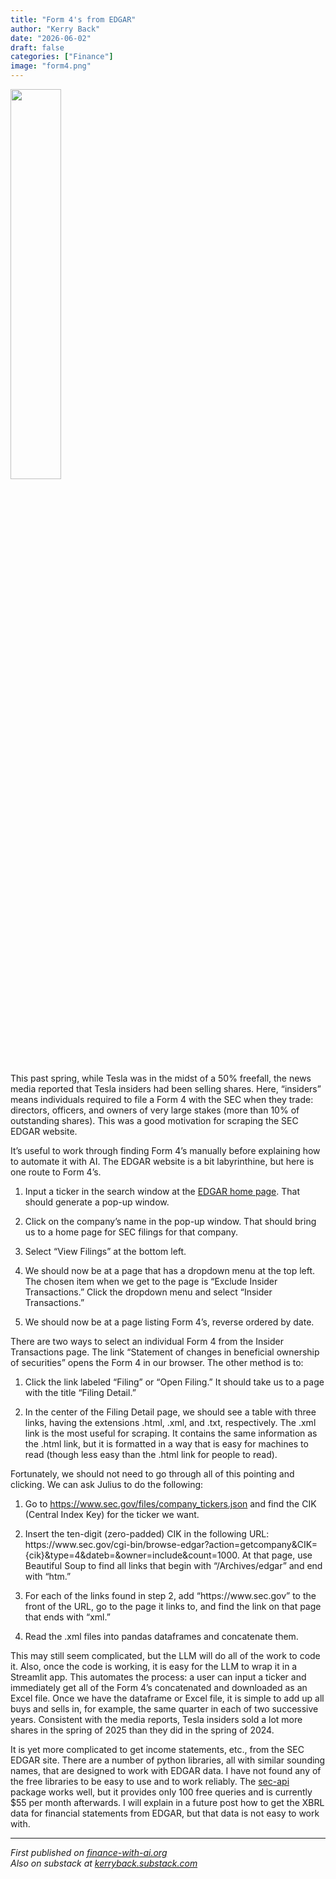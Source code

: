 ```yaml
---
title: "Form 4's from EDGAR"
author: "Kerry Back"
date: "2026-06-02"
draft: false
categories: ["Finance"]
image: "form4.png"  
---
```


![](form4.png){width=40% fig-align="center"}


This past spring, while Tesla was in the midst of a 50% freefall, the news media reported that Tesla insiders had been selling shares.  Here, "insiders" means individuals required to file a Form 4 with the SEC when they trade: directors, officers, and owners of very large stakes (more than 10% of outstanding shares).  This was a good motivation for scraping the SEC EDGAR website.    

It's useful to work through finding Form 4's manually before explaining how to automate it with AI.  The EDGAR website is a bit labyrinthine, but here is one route to Form 4's.  

1. Input a ticker in the search window at the [EDGAR home page](https://www.sec.gov/search-filings).  That should generate a pop-up window.

2. Click on the company's name in the pop-up window.  That should bring us to a home page for SEC filings for that company.  

3. Select "View Filings" at the bottom left.  

4. We should now be at a page that has a dropdown menu at the top left.  The chosen item when we get to the page is "Exclude Insider Transactions."  Click the dropdown menu and select "Insider Transactions." 

5.  We should now be at a page listing Form 4's, reverse ordered by date. 

There are two ways to select an individual Form 4 from the Insider Transactions page.  The link "Statement of changes in beneficial ownership of securities" opens the Form 4 in our browser.  The other method is to:

1. Click the link labeled "Filing"  or "Open Filing." It should take us to a page with the title "Filing Detail."

2. In the center of the Filing Detail page, we should see a table with three links, having the extensions .html, .xml, and .txt, respectively.  The .xml link is the most useful for scraping.  It contains the same information as the .html link, but it is formatted in a way that is easy for machines to read (though less easy than the .html link for people to read).

Fortunately, we should not need to go through all of this pointing and clicking.  We can ask Julius to do the following:

1.  Go to [https://www.sec.gov/files/company_tickers.json](https://www.sec.gov/files/company_tickers.json) and find the CIK (Central Index Key) for the ticker we want.

2.  Insert the ten-digit (zero-padded) CIK in the following URL: https://www.sec.gov/cgi-bin/browse-edgar?action=getcompany&CIK={cik}&type=4&dateb=&owner=include&count=1000.  At that page, use Beautiful Soup to find all links that begin with "/Archives/edgar" and end with "htm."

3.  For each of the links found in step 2, add "https://www.sec.gov" to the front of the URL, go to the page it links to, and find the link on that page that ends with "xml."

4.  Read the .xml files into pandas dataframes and concatenate them.

This may still seem complicated, but the LLM will do all of the work to code it. Also, once the code is working, it is easy for the LLM to wrap it in a Streamlit app.  This automates the process: a user can input a ticker and immediately get all of the Form 4's concatenated and downloaded as an Excel file. Once we have the dataframe or Excel file, it is simple to add up all buys and sells in, for example, the same quarter in each of two successive years.  Consistent with the media reports, Tesla insiders sold a lot more shares in the spring of 2025 than they did in the spring of 2024.

It is yet more complicated to get income statements, etc., from the SEC EDGAR site.  There are a number of python libraries, all with similar sounding names, that are designed to work with EDGAR data.  I have not found any of the free libraries to be easy to use and to work reliably.  The [sec-api](https://sec-api.io/docs/sec-filings-render-api/python-example) package works well, but it provides only 100 free queries and is currently $55 per month afterwards.  I will explain in a future post how to get the XBRL data for financial statements from EDGAR, but that data is not easy to work with.


---

*First published on [finance-with-ai.org](https://finance-with-ai.org)* <br>
*Also on substack at [kerryback.substack.com](https://kerryback.substack.com)*